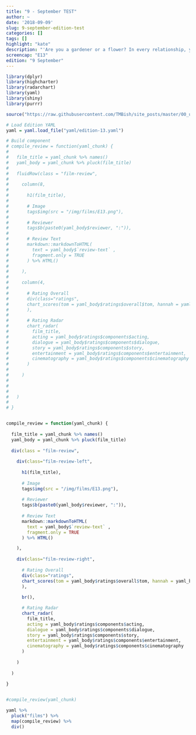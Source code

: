 ```yaml
---
title: "9 - September TEST"
author: ~
date: '2018-09-09'
slug: 9-september-edition-test
categories: []
tags: []
highlight: "kate"
description: "'Are you a gardener or a flower? In every relationship, you're either a gardener or a flower. I'm a gardener that wants to be a flower, how fucked up am I?' - LaVona"
screencap: "E13"
edition: "9 September"
---
```


```r
library(dplyr)
library(highcharter)
library(radarchart)
library(yaml)
library(shiny)
library(purrr)

source("https://raw.githubusercontent.com/TMBish/site_posts/master/00_utilities/film-review-utils.R")

# Load Edition YAML
yaml = yaml.load_file("yaml/edition-13.yaml")

# Build component
# compile_review = function(yaml_chunk) {
#   
#   film_title = yaml_chunk %>% names()
#   yaml_body = yaml_chunk %>% pluck(film_title)
#   
#   fluidRow(class = "film-review",
#     
#     column(8,
#       
#       h1(film_title),
#            
#       # Image
#       tags$img(src = "/img/films/E13.png"),
#       
#       # Reviewer
#       tags$b(paste0(yaml_body$reviewer, ":")),
#       
#       # Review Text
#       markdown::markdownToHTML(
#         text = yaml_body$`review-text` , 
#         fragment.only = TRUE
#       ) %>% HTML()
# 
#     ),
#     
#     column(4,
#            
#       # Rating Overall
#       div(class="ratings",
#       chart_scores(tom = yaml_body$ratings$overall$tom, hannah = yaml_body$ratings$overall$hannah)
#       ),
# 
#       # Rating Radar
#       chart_radar(
#         film_title, 
#         acting = yaml_body$ratings$components$acting, 
#         dialogue = yaml_body$ratings$components$dialogue, 
#         story = yaml_body$ratings$components$story, 
#         entertainment = yaml_body$ratings$components$entertainment, 
#         cinematography = yaml_body$ratings$components$cinematography
#       )
#       
#     )
#     
#     
#     
#   )
#   
# }


compile_review = function(yaml_chunk) {
  
  film_title = yaml_chunk %>% names()
  yaml_body = yaml_chunk %>% pluck(film_title)
  
  div(class = "film-review",
    
    div(class="film-review-left",
      
      h1(film_title),
           
      # Image
      tags$img(src = "/img/films/E13.png"),
      
      # Reviewer
      tags$b(paste0(yaml_body$reviewer, ":")),
      
      # Review Text
      markdown::markdownToHTML(
        text = yaml_body$`review-text` , 
        fragment.only = TRUE
      ) %>% HTML()

    ),
    
    div(class="film-review-right",
        
      # Rating Overall
      div(class="ratings",
      chart_scores(tom = yaml_body$ratings$overall$tom, hannah = yaml_body$ratings$overall$hannah)
      ),
      
      br(),

      # Rating Radar
      chart_radar(
        film_title, 
        acting = yaml_body$ratings$components$acting, 
        dialogue = yaml_body$ratings$components$dialogue, 
        story = yaml_body$ratings$components$story, 
        entertainment = yaml_body$ratings$components$entertainment, 
        cinematography = yaml_body$ratings$components$cinematography
      )
      
    )
    
  )
  
}


#compile_review(yaml_chunk)

yaml %>%
  pluck("films") %>%
  map(compile_review) %>%
  div()
```